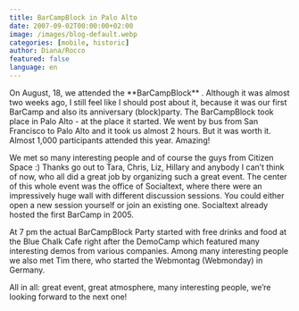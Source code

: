 ```yaml
---
title: BarCampBlock in Palo Alto
date: 2007-09-02T00:00:00+02:00
image: /images/blog-default.webp
categories: [mobile, historic]
author: Diana/Rocco
featured: false
language: en
---
```


<div class="entry-content">
On August, 18, we attended the **BarCampBlock** . Although it was almost two weeks ago, I still feel like I should post about it, because it was our first BarCamp and also its anniversary (block)party. The BarCampBlock took place in Palo Alto - at the place it started. We went by bus from San Francisco to Palo Alto and it took us almost 2 hours. But it was worth it. Almost 1,000 participants attended this year. Amazing!

We met so many interesting people and of course the guys from Citizen Space :) Thanks go out to Tara, Chris, Liz, Hillary and anybody I can’t think of now, who all did a great job by organizing such a great event. The center of this whole event was the office of Socialtext, where there were an impressively huge wall with different discussion sessions. You could either open a new session yourself or join an existing one. Socialtext already hosted the first BarCamp in 2005.



At 7 pm the actual BarCampBlock Party started with free drinks and food at the Blue Chalk Cafe right after the DemoCamp which featured many interesting demos from various companies. Among many interesting people we also met Tim there, who started the Webmontag (Webmonday) in Germany.



All in all: great event, great atmosphere, many interesting people, we’re looking forward to the next one!
</div>

